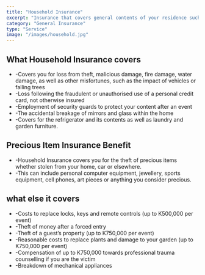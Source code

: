 ```yaml
---
title: "Household Insurance"
excerpt: "Insurance that covers general contents of your residence such as equipment, documents, appliances and precious items"
category: "General Insurance"
type: "Service"
image: "/images/household.jpg"
---
```


## What Household Insurance covers ##

-    -Covers you for loss from theft, malicious damage, fire damage, water damage, as well as other misfortunes, such as the impact of vehicles or falling trees
-    -Loss following the fraudulent or unauthorised use of a personal credit card, not otherwise insured
-    -Employment of security guards to protect your content after an event
-    -The accidental breakage of mirrors and glass within the home
-    -Covers for the refrigerator and its contents as well as laundry and garden furniture.
     

## Precious Item Insurance Benefit ##

-    -Household Insurance covers you for the theft of precious items whether stolen from your home, car or elsewhere.
-    -This can include personal computer equipment, jewellery, sports equipment, cell phones, art pieces or anything you consider precious. 

## what else it covers ##

-    -Costs to replace locks, keys and remote controls (up to K500,000 per event)
-    -Theft of money after a forced entry
-    -Theft of a guest’s property (up to K750,000 per event) 
-    -Reasonable costs to replace plants and damage to your garden (up to K750,000 per event)
-    -Compensation of up to K750,000 towards professional trauma counselling if you are the victim
-    -Breakdown of mechanical appliances

